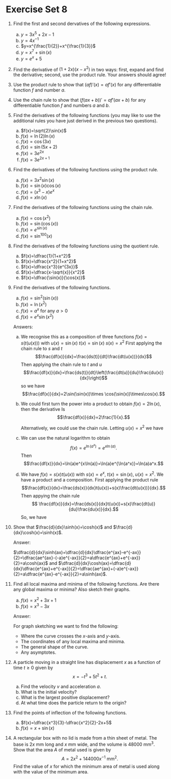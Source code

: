 # Exercise Set 8 {.unlisted .unnumbered}

1. Find the first and second dervatives of the following expressions.
    a. $y=3x^5+2x-1$
    a. $y=4x^{-1}$
    a. $y=x^{\frac{1}{2}}+x^{\frac{1}{3}}$
    a. $y=x^7+\sin(x)$
    a. $y=e^x+5$

1. Find the derivative of $(1+2x)(x-x^2)$ in two ways: first, expand and find the derivative; second, use the product rule. Your answers should agree!

1. Use the product rule to show that $(af)'(x)=af'(x)$ for any differentiable function $f$ and number $a$.

1. Use the chain rule to show that $(f(ax+b))'=af'(ax+b)$ for any differentiable function $f$ and numbers $a$ and $b$.

1. Find the derivatives of the following functions (you may like to use the additional rules you have just derived in the previous two questions).
    a. $f(x)=\sqrt{2}\sin(x)$
    a. $f(x)=\ln(2)\ln(x)$
    a. $f(x)=\cos(3x)$
    a. $f(x)=\sin(5x+2)$
    a. $f(x)=3e^{2x}$
    a. $f(x)=3e^{2x+1}$

1. Find the derivatives of the following functions using the product rule.
    a. $f(x)=3x^2\sin(x)$
    a. $f(x)=\sin(x)\cos(x)$
    a. $f(x)=(x^3-x)e^x$
    a. $f(x)=x\ln(x)$

1. Find the derivatives of the following functions using the chain rule.
    a. $f(x)=\cos(x^2)$
    a. $f(x)=\sin(\cos(x))$
    a. $f(x)=e^{\sin(x)}$
    a. $f(x)=\sin^{100}(x)$

1. Find the derivatives of the following functions using the quotient rule.
    a. $f(x)=\dfrac{1}{1+x^2}$
    a. $f(x)=\dfrac{x^2}{1+x^2}$
    a. $f(x)=\dfrac{x^3}{e^{3x}}$
    a. $f(x)=\dfrac{x-\sqrt{x}}{x^2}$
    a. $f(x)=\dfrac{\sin(x)}{\cos(x)}$

1. Find the derivatives of the following functions.

    a. $f(x)=\sin^2(\sin(x))$
    a. $f(x)=\ln(x^2)$
    a. $f(x)=a^x$ for any $a>0$
    a. $f(x)=e^x\sin(x^2)$

    Answers:

    a. We recognise this as a composition of three functions $f(x)=s(t(u(x)))$ with
        $u(x)=\sin(x)$
        $t(x)=\sin(x)$
        $s(x)=x^2$
        First applying the chain rule to $s$ and $t$
        $$\frac{df(x)}{dx}=\frac{ds(t)}{dt}\frac{dt(u(x))}{dx}$$
        Then applying the chain rule to $t$ and $u$
        $$\frac{df(x)}{dx}=\frac{ds(t)}{dt}\left(\frac{dt(u)}{du}\frac{du(x)}{dx}\right)$$
        so we have
        $$\frac{df(x)}{dx}=2\sin(\sin(x))\times \cos(\sin(x))\times\cos(x).$$

    a. We could first turn the power into a product to obtain $f(x)=2\ln(x)$, then the derivative Is
        $$\frac{df(x)}{dx}=2\frac{1}{x}.$$

        Alternatively, we could use the chain rule. Letting $u(x)=x^2$ we have
        \begin{align*}
        \frac{df(x)}{dx}&=\frac{\ln(u)}{du}\frac{du(x)}{dx}\\
        &=\frac{1}{u}2x\\
        &=\frac{2x}{x^2}\\
        &=\frac{2}{x}.
        \end{align*}

    a. We can use the natural logarithm to obtain
        $$f(x)=e^{\ln(a^x)}=e^{x\ln(a)}.$$
        Then
        $$\frac{df(x)}{dx}=\ln(a)e^{x\ln(a)}=\ln(a)e^{\ln(a^x)}=\ln(a)a^x.$$

    a. We have $f(x)=s(x)t(u(x))$ with $s(x)=e^x$, $t(x)=\sin(x)$, $u(x)=x^2$. We have a product and a composition. First applying the product rule
        $$\frac{df(x)}{dx}=\frac{ds(x)}{dx}t(u(x))+s(x)\frac{dt(u(x))}{dx}.$$
        Then appying the chain rule
        $$
        \frac{df(x)}{dx}=\frac{ds(x)}{dx}t(u(x))+s(x)\frac{dt(u)}{du}\frac{du(x)}{dx}.$$
        So, we have
        \begin{align*}
        \frac{df(x)}{dx}&=e^x\sin(x^2)+e^x\cos(x^2)2x\\
        &=e^x(\sin(x^2)+2x\cos(x^2))
        \end{align*}


1. Show that $\frac{d}{dx}\sinh(x)=\cosh(x)$ and $\frac{d}{dx}\cosh(x)=\sinh(x)$.

    Answer:

    $\dfrac{d}{dx}\sinh(ax)=\dfrac{d}{dx}\dfrac{e^{ax}-e^{-ax}}{2}=\dfrac{ae^{ax}-(-a)e^{-ax}}{2}=a\dfrac{e^{ax}+e^{-ax}}{2}=a\cosh(ax)$
    and
    $\dfrac{d}{dx}\cosh(ax)=\dfrac{d}{dx}\dfrac{e^{ax}+e^{-ax}}{2}=\dfrac{ae^{ax}+(-a)e^{-ax}}{2}=a\dfrac{e^{ax}-e^{-ax}}{2}=a\sinh(ax)$.

1. Find all local maxima and minima of the following functions. Are there any global maxima or minima? Also sketch their graphs.
    a. $f(x)=x^2+3x+1$
    a. $f(x)=x^3-3x$

    Answer:
    
    For graph sketching we want to find the following:
    * Where the curve crosses the $x$-axis and $y$-axis.
    * The coordinates of any local maxima and minima.
    * The general shape of the curve.
    * Any asymptotes.

1. A particle moving in a straight line has displacement $x$ as a function of time $t\geq 0$ given by
    $$x=-t^{3}+5t^{2}+t.$$
    a. Find the velocity $v$ and acceleration $a$.
    a. What is the initial velocity?
    a. What is the largest positive displacement?
    a. At what time does the particle return to the origin?

1. Find the points of inflection of the following functions.
    a. $f(x)=\dfrac{x^3}{3}-\dfrac{x^2}{2}-2x+5$
    a. $f(x)=x+\sin(x)$

1. A rectangular box with no lid is made from a thin sheet of metal. The base is $2x\text{ mm}$ long and $x\text{ mm}$ wide, and the volume is $48000\text{ mm}^3$. Show that the area $A$ of metal used is given by
$$A=2x^2+144000x^{-1} \text{ mm}^2.$$
Find the value of $x$ for which the minimum area of metal is used along with the value of the minimum area.




